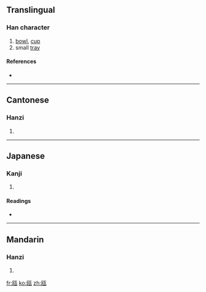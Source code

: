 {{also|甌}}
==Translingual==

===Han character===
{{Han char|rn=98|rad=瓦|as=04|sn=9|four=|canj=尸大一女弓 (SKMVN)}}

# [[bowl]], [[cup]]
# small [[tray]]

====References====
* {{Han ref|kx=0748.201|dkj=21464|dj=1157.070|hdz=21422.100|uh=74EF|ud=29935}}

----

==Cantonese==

===Hanzi===
{{yue-hanzi|jyut=|y=au1|tra=甌}}

# {{defn|Cantonese|sort=瓦04}}

----

==Japanese==

===Kanji===
{{ja-kanji|grade=|rs=瓦04}}

# {{defn|Japanese|sort=瓦04}}

====Readings====
* {{ja-readings|on=[[おう]] (ō)|kun=[[かめ]] (kame), [[ほとぎ]] (hotogi)}}

----

==Mandarin==

===Hanzi===
{{cmn-hanzi|tra=甌|pin=[[ōu]] ([[ou1]])|wg=ou<sup>1</sup>}}

# {{defn|Mandarin|sort=瓦04}}

[[fr:瓯]]
[[ko:瓯]]
[[zh:瓯]]